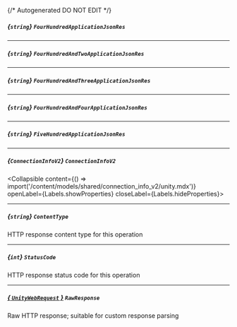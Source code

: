 {/* Autogenerated DO NOT EDIT  */}

##### *{`string`}* `FourHundredApplicationJsonRes`

---
##### *{`string`}* `FourHundredAndTwoApplicationJsonRes`

---
##### *{`string`}* `FourHundredAndThreeApplicationJsonRes`

---
##### *{`string`}* `FourHundredAndFourApplicationJsonRes`

---
##### *{`string`}* `FiveHundredApplicationJsonRes`

---
##### *{`ConnectionInfoV2`}* `ConnectionInfoV2`
<Collapsible content={() => import('/content/models/shared/connection_info_v2/unity.mdx')} openLabel={Labels.showProperties} closeLabel={Labels.hideProperties}>
</Collapsible>

---
##### *{`string`}* `ContentType`
HTTP response content type for this operation

---
##### *{`int`}* `StatusCode`
HTTP response status code for this operation

---
##### [*{ `UnityWebRequest` }*](https://docs.unity3d.com/2021.3/Documentation/ScriptReference/Networking.UnityWebRequest.html) `RawResponse`
Raw HTTP response; suitable for custom response parsing


